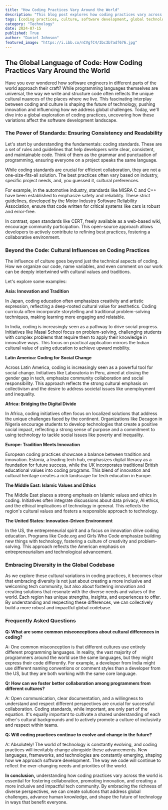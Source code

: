 ```yaml
---
title: "How Coding Practices Vary Around the World"
description: "This blog post explores how coding practices vary across different cultures, examining the influences of tradition, innovation, and social values on software development. It highlights examples from various regions, revealing how cultural nuances shape the global codebase."
tags: [coding practices, culture, software development, global technology, cultural influences, coding standards, innovation, diversity, collaboration, tech community, programming languages, coding education]
category: "Technology"
date: 2024-07-15
published: True
author: "Daniel Johnson"
featured_image: "https://i.ibb.co/nCVgfC4/3bc3b7adf676.jpg"
---
```


## The Global Language of Code: How Coding Practices Vary Around the World

Have you ever wondered how software engineers in different parts of the world approach their craft? While programming languages themselves are universal, the way we write and structure code often reflects the unique cultural nuances of the places where we live. This fascinating interplay between coding and culture is shaping the future of technology, pushing innovation and influencing how we address global challenges. Today, we'll dive into a global exploration of coding practices, uncovering how these variations affect the software development landscape.

### The Power of Standards: Ensuring Consistency and Readability

Let's start by understanding the fundamentals: coding standards. These are a set of rules and guidelines that help developers write clear, consistent, and maintainable code. Think of them as the grammar and punctuation of programming, ensuring everyone on a project speaks the same language.  

While coding standards are crucial for efficient collaboration, they are not a one-size-fits-all solution. The best practices often vary based on industry, specific project needs, and, you guessed it, cultural preferences.  

For example, in the automotive industry, standards like MISRA C and C++ have been established to emphasize safety and reliability. These strict guidelines, developed by the Motor Industry Software Reliability Association, ensure that code written for critical systems like cars is robust and error-free.

In contrast, open standards like CERT, freely available as a web-based wiki, encourage community participation. This open-source approach allows developers to actively contribute to refining best practices, fostering a collaborative environment. 

### Beyond the Code: Cultural Influences on Coding Practices

The influence of culture goes beyond just the technical aspects of coding. How we organize our code, name variables, and even comment on our work can be deeply intertwined with cultural values and traditions.

Let's explore some examples:

**Asia: Innovation and Tradition**

In Japan, coding education often emphasizes creativity and artistic expression, reflecting a deep-rooted cultural value for aesthetics. Coding curricula often incorporate storytelling and traditional problem-solving techniques, making learning more engaging and relatable.

In India, coding is increasingly seen as a pathway to drive social progress. Initiatives like Masai School focus on problem-solving, challenging students with complex problems that require them to apply their knowledge in innovative ways. This focus on practical application mirrors the Indian cultural value of using education to achieve upward mobility.

**Latin America: Coding for Social Change**

Across Latin America, coding is increasingly seen as a powerful tool for social change. Initiatives like Laboratoria in Peru, aimed at closing the gender gap in tech, emphasize community collaboration and social responsibility. This approach reflects the strong cultural emphasis on collectivism and the desire to address societal issues like unemployment and inequality.

**Africa: Bridging the Digital Divide**

In Africa, coding initiatives often focus on localized solutions that address the unique challenges faced by the continent. Organizations like Decagon in Nigeria encourage students to develop technologies that create a positive social impact, reflecting a strong sense of purpose and a commitment to using technology to tackle social issues like poverty and inequality.

**Europe: Tradition Meets Innovation**

European coding practices showcase a balance between tradition and innovation. Estonia, a leading tech hub, emphasizes digital literacy as a foundation for future success, while the UK incorporates traditional British educational values into coding programs. This blend of innovation and cultural heritage creates a rich landscape for tech education in Europe.

**The Middle East: Islamic Values and Ethics**

The Middle East places a strong emphasis on Islamic values and ethics in coding. Initiatives often integrate discussions about data privacy, AI ethics, and the ethical implications of technology in general. This reflects the region's cultural values and fosters a responsible approach to technology.

**The United States: Innovation-Driven Environment**

In the US, the entrepreneurial spirit and a focus on innovation drive coding education. Programs like Code.org and Girls Who Code emphasize building new things with technology, fostering a culture of creativity and problem-solving. This approach reflects the American emphasis on entrepreneurialism and technological advancement.

### Embracing Diversity in the Global Codebase

As we explore these cultural variations in coding practices, it becomes clear that embracing diversity is not just about creating a more inclusive and welcoming tech community, but also about fostering innovation and creating solutions that resonate with the diverse needs and values of the world. Each region has unique strengths, insights, and experiences to offer.  By understanding and respecting these differences, we can collectively build a more robust and impactful global codebase.

###  Frequently Asked Questions

**Q: What are some common misconceptions about cultural differences in coding?**

A: One common misconception is that different cultures use entirely different programming languages. In reality, the vast majority of programmers around the world use the same languages, but they might express their code differently.  For example, a developer from India might use different naming conventions or comment styles than a developer from the US, but they are both working with the same core language.

**Q: How can we foster better collaboration among programmers from different cultures?**

A: Open communication, clear documentation, and a willingness to understand and respect different perspectives are crucial for successful collaboration.  Coding standards, while important, are only part of the equation. It's equally important to cultivate a shared understanding of each other's cultural backgrounds and to actively promote a culture of inclusivity and respect within teams.

**Q: Will coding practices continue to evolve and change in the future?**

A: Absolutely! The world of technology is constantly evolving, and coding practices will inevitably change alongside these advancements. New languages, frameworks, and technologies are constantly emerging, shaping how we approach software development.  The way we code will continue to reflect the ever-changing needs and priorities of the world.

**In conclusion,** understanding how coding practices vary across the world is essential for fostering collaboration, promoting innovation, and creating a more inclusive and impactful tech community. By embracing the richness of diverse perspectives, we can create solutions that address global challenges, advance human knowledge, and shape the future of technology in ways that benefit everyone. 
